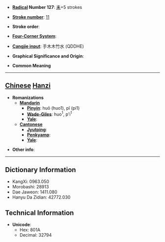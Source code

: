 * '''[[Wiktionary:Chinese radical index| Radical]] Number 127''': [[Wiktionary:Chinese radical index 耒|耒]]+5 strokes

* '''[[Wiktionary:Chinese total strokes index|Stroke number]]''': [[Wiktionary:Chinese total strokes index 11|11]]

* '''Stroke order''': 

* '''[[Wiktionary:Chinese four corner index|Four-Corner System]]''': 

* '''[[Wiktionary:Chinese Cangjie index|Cangjie input]]''': 手木木竹水 (QDDHE)

* '''Graphical Significance and Origin''': 

* '''Common Meaning'''

----

== [[Chinese]] [[Hanzi]] ==

* '''Romanizations'''
** '''[[Mandarin]]'''
*** '''[[Pinyin]]''': huō (huo1), pī (pi1)
*** '''[[Wade-Giles]]''': huo<sup>1</sup>, p'i<sup>1</sup>
*** '''[[Yale]]''': 
** '''[[Cantonese]]'''
*** '''[[Jyutping]]''':
*** '''[[Penkyamp]]''': 
*** '''[[Yale]]''': 

* '''Other info''': 

----

== Dictionary Information ==

* KangXi: 0963.050
* Morobashi: 28913
* Dae Jaweon: 1411.080
* Hanyu Da Zidian: 42772.030

== Technical Information ==

* '''Unicode''':
** Hex: 801A
** Decimal: 32794